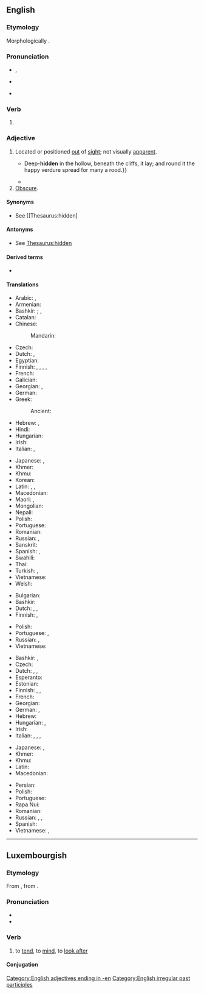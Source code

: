 ==English==

===Etymology===
Morphologically {{suffix|en|hid|en}}.

===Pronunciation===
* {{enPR|hĭdʹn}}, {{IPA|en|/ˈhɪd(ə)n/}}
*{{accent|CA}} {{IPA|en|/ˈhɪdn/}}
{{audio|en|en-us-hidden.ogg|Audio (US)}}
* {{rhymes|en|ɪdən|s=2}}

===Verb===
{{head|en|verb form}}

# {{inflection of|en|hide||past|part}}

===Adjective===
{{en-adj}}

# Located or positioned [[out]] of [[sight]]; not visually [[apparent]].
#: {{ux|en|'''hidden''' treasure; '''hidden''' talents}}
#* {{quote-book|en|year=1892|author={{w|James Yoxall}}
|section=chapter 7|title=[http://openlibrary.org/works/OL10504990W The Lonely Pyramid]
|passage=It was the Lost Oasis, the Oasis of the vision in the sand. {{...}} Deep-'''hidden''' in the hollow, beneath the cliffs, it lay; and round it the happy verdure spread for many a rood.}}
#* {{quote-journal|en|date=2014-06-14|volume=411|issue=8891|magazine={{w|The Economist}}
|title=[http://www.economist.com/news/science-and-technology/21604091-it-possible-sniff-out-problems-sewer-pipes-they-happen-its-gas It's a gas]
|passage=One of the '''hidden''' glories of Victorian engineering is proper drains. Isolating a city’s effluent and shipping it away in underground sewers has probably saved more lives than any medical procedure except vaccination.}}
# [[obscure|Obscure]]. {{rfex|en}}

====Synonyms====
* See [[Thesaurus:hidden]

====Antonyms====
* See [[Thesaurus:hidden]]

====Derived terms====
* {{l|en|hidden tax}}

====Translations====
{{trans-top|out of sight; not visually apparent}}
* Arabic: {{t|ar|مُخْفًى}}, {{t|ar|خَفِيّ}}
* Armenian: {{t-needed|hy}}
* Bashkir: {{t|ba|йәшерелгән}}; {{q|invisible}} {{t|ba|күҙгә күренмәгән}}, {{t|ba|күҙгә күренмәҫ}}
* Catalan: {{t+|ca|amagat}}
* Chinese:
*: Mandarin: {{t-needed|cmn}}
* Czech: {{t-needed|cs}}
* Dutch: {{t+|nl|verscholen}}, {{t+|nl|verborgen}}
* Egyptian: {{t-egy|jmn|h=i-mn:n-A4}}
* Finnish: {{t+|fi|piilossa}}, {{t|fi|piilo-}}, {{t+|fi|piilevä}}, {{t+|fi|kätketty}}, {{t+|fi|piilotettu}}
* French: {{t+|fr|caché}}
* Galician: {{t|gl|escondido}}
* Georgian: {{t|ka|ფარული}}, {{t|ka|დამალული}}
* German: {{t+|de|versteckt}}
* Greek:
*: Ancient: {{t|grc|κρυπτός}}
* Hebrew: {{t|he|מֻסְתָּר|tr=mustar}}, {{t|he|נִסְתַּר|tr=nistar}} {{qualifier|poetic}}
* Hindi: {{t-needed|hi}}
* Hungarian: {{t+|hu|rejtett}}
* Irish: {{t-needed|ga}}
* Italian: {{t+|it|nascosto}}, {{t+|it|recondito}}
{{trans-mid}}
* Japanese: {{t+|ja|隠れる|alt=隠れた|tr=kakureta}}, {{t|ja|見えない|alt=目に見えない|tr=me ni mienai}}
* Khmer: {{t+|km|លាក់}}
* Khmu: {{t|kjg|ມັ່ງ}}
* Korean: {{t|ko|숨겨진}}
* Latin: {{t|la|occultus}}, {{t|la|abditus}}, {{t|la|cēlātus}}
* Macedonian: {{t|mk|скриен}}
* Maori: {{t|mi|huna}}, {{t|mi|hunahuna}}
* Mongolian: {{t-needed|mn}}
* Nepali: {{t|ne|लुकेको}}
* Polish: {{t+|pl|ukryty}}
* Portuguese: {{t+|pt|escondido}}
* Romanian: {{t+|ro|ascuns}}
* Russian: {{qualifier|intentionally hidden}} {{t+|ru|спря́танный}}, {{t+|ru|скры́тый}}
* Sanskrit: {{t+|sa|गुप्त}}
* Spanish: {{t+|es|escondido}}, {{t+|es|oculto}}
* Swahili: {{t-needed|sw}}
* Thai: {{t+|th|ซ่อน}}
* Turkish: {{t+|tr|gizli}}, {{t+|tr|saklı}}
* Vietnamese: {{t+|vi|ẩn}}
* Welsh: {{t+|cy|anweledig}}
{{trans-bottom}}

{{trans-top|obscure}}
* Bulgarian: {{t+|bg|скрит}}
* Bashkir: {{t|ba|аңлайышһыҙ}}
* Dutch: {{t+|nl|obscuur}}, {{t+|nl|verborgen}}, {{t+|nl|versluierd}}
* Finnish: {{t+|fi|piilotettu}}, {{t+|fi|piiloutunut}}
{{trans-mid}}
* Polish: {{t+|pl|ukryty}}
* Portuguese: {{t+|pt|abstruso}}, {{t+|pt|obscuro}}
* Russian: {{t+|ru|нея́сный}}, {{t+|ru|сму́тный}}
* Vietnamese: {{t|vi|ẩn khuất}}
{{trans-bottom}}

{{trans-top|that has been hidden}}
* Bashkir: {{t|ba|йәшерелгән}}, {{t|ba|йәшерен}}
* Czech: {{t+|cs|skrytý}}
* Dutch: {{t+|nl|verborgen}}, {{t+|nl|verscholen}}, {{t+|nl|verstopt}}
* Esperanto: {{t|eo|kaŝa}}
* Estonian: {{t|et|peidetud}}
* Finnish: {{t+|fi|piilotettu}}, {{t+|fi|kätketty}}, {{t|fi|piilo-}}
* French: {{t+|fr|caché}}
* Georgian: {{t|ka|ფარული}}
* German: {{t+|de|versteckt}}, {{t+|de|verborgen}}
* Hebrew: {{t|he|גָּנוּז|tr=ganuz}}
* Hungarian: {{t+|hu|rejtett}}, {{t|hu|elrejtett}}
* Irish: {{t|ga|ceilte}}
* Italian: {{t+|it|nascosto}}, {{t+|it|recondito}}, {{t+|it|celato}}, {{t+|it|occulto}}
{{trans-mid}}
* Japanese: {{t|ja|隠された|tr=kakusareta}}, {{t+|ja|秘密|alt=秘密の|tr=himitsu no}}
* Khmer: {{t+|km|លាក់}}
* Khmu: {{t|kjg|ມັ່ງ}}
* Latin: {{t|la|abditus}}
* Macedonian: {{t|mk|скриен}}

* Persian: {{t+|fa|نهان|tr=nahân}}
* Polish: {{t+|pl|ukryty}}
* Portuguese: {{t+|pt|escondido}}
* Rapa Nui: {{t|rap|hakananai'a}}
* Romanian: {{t+|ro|ascuns}}
* Russian: {{t+|ru|спря́танный}}, {{t+|ru|скры́тый}}, {{t+|ru|потаённый}}
* Spanish: {{t+|es|oculto}}
* Vietnamese: {{t+|vi|giấu}}, {{t+|vi|ẩn}}
{{trans-bottom}}

[[Category:English adjectives ending in -en]]

----

==Luxembourgish==

===Etymology===
From {{inh|lb|goh|huoten}}, from {{inh|lb|gmw-pro|*hōdijan}}.

===Pronunciation===
* {{IPA|lb|/ˈhiden/|[ˈhidən]}}
* {{rhymes|lb|idən|s=2}}

===Verb===
{{lb-verb}}

# {{lb|lb|transitive}} to [[tend]], to [[mind]], to [[look after]]

====Conjugation====
{{lb-conj-regular|hidd|gehitt|hunn}}

[[Category:English irregular past participles]]